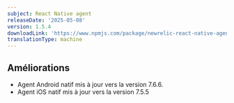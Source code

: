 ```yaml
---
subject: React Native agent
releaseDate: '2025-05-08'
version: 1.5.4
downloadLink: 'https://www.npmjs.com/package/newrelic-react-native-agent/v/1.5.4'
translationType: machine
---
```


## Améliorations

* Agent Android natif mis à jour vers la version 7.6.6.
* Agent iOS natif mis à jour vers la version 7.5.5